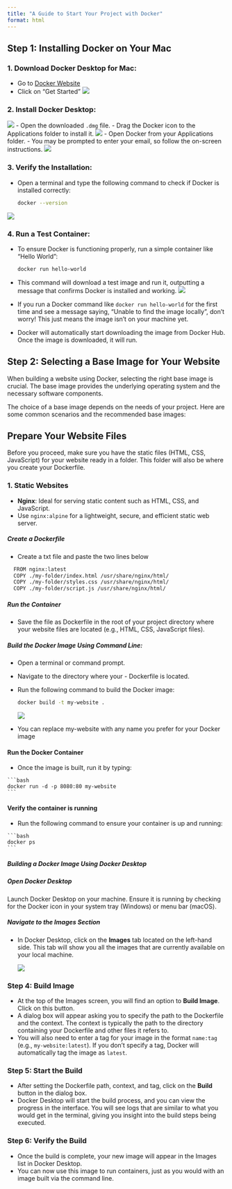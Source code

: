 ```yaml
---
title: "A Guide to Start Your Project with Docker"
format: html
---
```


## Step 1: Installing Docker on Your Mac

### 1. Download Docker Desktop for Mac: 
   - Go to [Docker Website](https://www.docker.com/)
   - Click on "Get Started"
   ![](assets/get_started.png)
   
### 2. Install Docker Desktop:  
   ![](assets/get_started2.png)
   - Open the downloaded `.dmg` file.
   - Drag the Docker icon to the Applications folder to install it.
   ![](assets/get_started3.png)
   - Open Docker from your Applications folder.
   - You may be prompted to enter your email, so follow the on-screen instructions.
   ![](assets/get_started4.png)

### 3. Verify the Installation:
   - Open a terminal and type the following command to check if Docker is installed correctly:
   
     ```bash
     docker --version
     ```

   ![](assets/get_started5.png)

### 4. Run a Test Container:
   - To ensure Docker is functioning properly, run a simple container like "Hello World":
   
     ```bash
     docker run hello-world
     ```
   - This command will download a test image and run it, outputting a message that confirms Docker is installed and working.
   ![](assets/get_started6.png)
   - If you run a Docker command like `docker run hello-world` for the first time and see a message saying, "Unable to find the image locally", don't worry! This just means the image isn't on your machine yet. 
   - Docker will automatically start downloading the image from Docker Hub. Once the image is downloaded, it will run. 
  
## Step 2: Selecting a Base Image for Your Website 

When building a website using Docker, selecting the right base image is crucial. The base image provides the underlying operating system and the necessary software components. 

The choice of a base image depends on the needs of your project. Here are some common scenarios and the recommended base images:

::: {.callout-note}
# Prepare Your Website Files
Before you proceed, make sure you have the static files (HTML, CSS, JavaScript) for your website ready in a folder. This folder will also be where you create your Dockerfile.
:::

### 1. Static Websites
   - **Nginx**: Ideal for serving static content such as HTML, CSS, and JavaScript.
   - Use `nginx:alpine` for a lightweight, secure, and efficient static web server.
  
##### Create a Dockerfile
   - Create a txt file and paste the two lines below
  
  ```bash
    FROM nginx:latest
    COPY ./my-folder/index.html /usr/share/nginx/html/
    COPY ./my-folder/styles.css /usr/share/nginx/html/
    COPY ./my-folder/script.js /usr/share/nginx/html/
  ```
##### Run the Container
   - Save the file as Dockerfile in the root of your project directory where your website files are located (e.g., HTML, CSS, JavaScript files).

##### Build the Docker Image Using Command Line: 
   - Open a terminal or command prompt.
   - Navigate to the directory where your - Dockerfile is located.
   - Run the following command to build the Docker image:

     ```bash
     docker build -t my-website .
     ```

     ![](assets/base_image2.png)

   - You can replace my-website with any name you prefer for your Docker image

#### Run the Docker Container 
   - Once the image is built, run it by typing:
    
    ```bash
    docker run -d -p 8080:80 my-website
    ```
#### Verify the container is running

   - Run the following command to ensure your container is up and running:
  
    ```bash
    docker ps
    ```

##### Building a Docker Image Using Docker Desktop

##### Open Docker Desktop

Launch Docker Desktop on your machine. Ensure it is running by checking for the Docker icon in your system tray (Windows) or menu bar (macOS).

##### Navigate to the Images Section

- In Docker Desktop, click on the **Images** tab located on the left-hand side. This tab will show you all the images that are currently available on your local machine.

     ![](assets/run_container1.png)

### Step 4: Build Image

- At the top of the Images screen, you will find an option to **Build Image**. Click on this button.
- A dialog box will appear asking you to specify the path to the Dockerfile and the context. The context is typically the path to the directory containing your Dockerfile and other files it refers to.
- You will also need to enter a tag for your image in the format `name:tag` (e.g., `my-website:latest`). If you don’t specify a tag, Docker will automatically tag the image as `latest`.

### Step 5: Start the Build

- After setting the Dockerfile path, context, and tag, click on the **Build** button in the dialog box.
- Docker Desktop will start the build process, and you can view the progress in the interface. You will see logs that are similar to what you would get in the terminal, giving you insight into the build steps being executed.

### Step 6: Verify the Build

- Once the build is complete, your new image will appear in the Images list in Docker Desktop.
- You can now use this image to run containers, just as you would with an image built via the command line.